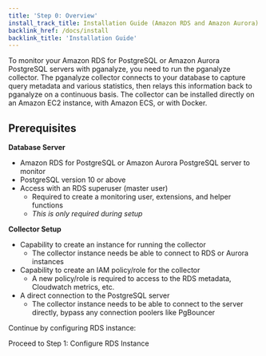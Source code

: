 ```yaml
---
title: 'Step 0: Overview'
install_track_title: Installation Guide (Amazon RDS and Amazon Aurora)
backlink_href: /docs/install
backlink_title: 'Installation Guide'
---
```


To monitor your Amazon RDS for PostgreSQL or Amazon Aurora PostgreSQL servers
with pganalyze, you need to run the pganalyze collector. The pganalyze collector
connects to your database to capture query metadata and various statistics, then
relays this information back to pganalyze on a continuous basis.
The collector can be installed directly on an Amazon EC2 instance, with Amazon
ECS, or with Docker.

## Prerequisites

**Database Server**
* Amazon RDS for PostgreSQL or Amazon Aurora PostgreSQL server to monitor
* PostgreSQL version 10 or above
* Access with an RDS superuser (master user)
  * Required to create a monitoring user, extensions, and helper functions
  * _This is only required during setup_

**Collector Setup**
* Capability to create an instance for running the collector
  * The collector instance needs be able to connect to RDS or Aurora instances
* Capability to create an IAM policy/role for the collector
  * A new policy/role is required to access to the RDS metadata, Cloudwatch
    metrics, etc.
* A direct connection to the PostgreSQL server
  * The collector instance needs to be able to connect to the server directly,
    bypass any connection poolers like PgBouncer

Continue by configuring RDS instance:

<Link className="btn btn-success" to="01_configure_rds_instance">
  Proceed to Step 1: Configure RDS Instance
</Link>
